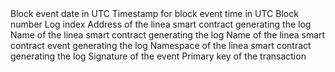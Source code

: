 <ParamField path="block_date">
Block event date in UTC
</ParamField>
<ParamField path="block_time">
Timestamp for block event time in UTC
</ParamField>
<ParamField path="block_number">
Block number
</ParamField>
<ParamField path="index">
Log index
</ParamField>
<ParamField path="contract_address">
Address of the linea smart contract generating the log
</ParamField>
<ParamField path="contract_name">
Name of the linea smart contract generating the log
</ParamField>
<ParamField path="event_name">
Name of the linea smart contract event generating the log
</ParamField>
<ParamField path="namespace">
Namespace of the linea smart contract generating the log
</ParamField>
<ParamField path="signature">
Signature of the event
</ParamField>
<ParamField path="tx_hash">
Primary key of the transaction
</ParamField>
